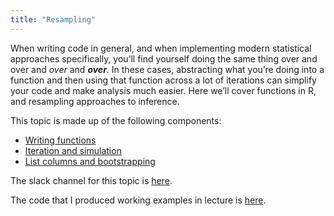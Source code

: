```yaml
---
title: "Resampling"
---
```


When writing code in general, and when implementing modern statistical approaches specifically, you'll find yourself doing the same thing over and over and _over_ and **_over_**. In these cases, abstracting what you're doing into a function and then using that function across a lot of iterations can simplify your code and make analysis much easier. Here we'll cover functions in R, and resampling approaches to inference.

This topic is made up of the following components:

* [Writing functions](writing_functions.html)
* [Iteration and simulation](iteration_and_simulation.html)
* [List columns and bootstrapping](listcols_and_bootstrapping.html)

The slack channel for this topic is [here](https://p8105-fall2018.slack.com/messages/CCAAE7XDW).

The code that I produced working examples in lecture is [here]().